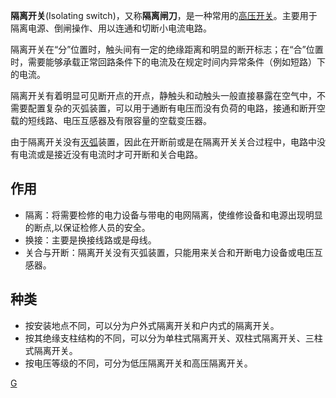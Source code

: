 '''隔离开关'''(Isolating switch)，又称'''隔离闸刀'''，是一种常用的[[高压开关|高压开关]]。主要用于隔离电源、倒闸操作、用以连通和切断小电流电路。

隔离开关在“分”位置时，触头间有一定的绝缘距离和明显的断开标志；在“合”位置时，需要能够承载正常回路条件下的电流及在规定时间内异常条件（例如短路）下的电流。

隔离开关有着明显可见断开点的开点，静触头和动触头一般直接暴露在空气中，不需要配置复杂的灭弧装置，可以用于通断有电压而没有负荷的电路，接通和断开空载的短线路、电压互感器及有限容量的空载变压器。

由于隔离开关没有[[灭弧|灭弧]]装置，因此在开断前或是在隔离开关关合过程中，电路中没有电流或是接近没有电流时才可开断和关合电路。

==作用==

* 隔离：将需要检修的电力设备与带电的电网隔离，使维修设备和电源出现明显的断点,以保证检修人员的安全。
* 换接：主要是换接线路或是母线。
* 关合与开断：隔离开关没有灭弧装置，只能用来关合和开断电力设备或电压互感器。

==种类==
* 按安装地点不同，可以分为户外式隔离开关和户内式的隔离开关。
* 按其绝缘支柱结构的不同，可以分为单柱式隔离开关、双柱式隔离开关、三柱式隔离开关。
* 按电压等级的不同，可分为低压隔离开关和高压隔离开关。

[[Category:_开关|G]]